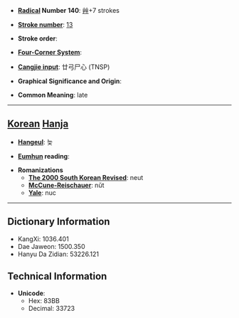 * '''[[Wiktionary:Chinese radical index| Radical]] Number 140''': [[Wiktionary:Chinese radical index 艸|艸]]+7 strokes

* '''[[Wiktionary:Chinese total strokes index|Stroke number]]''': [[Wiktionary:Chinese total strokes index 13|13]]

* '''Stroke order''': 

* '''[[Wiktionary:Chinese four corner index|Four-Corner System]]''': 

* '''[[Wiktionary:Chinese Cangjie index|Cangjie input]]''': 廿弓尸心 (TNSP)

* '''Graphical Significance and Origin''': 

* '''Common Meaning''': late

----

== [[Korean]] [[Hanja]] ==

* '''[[Hangeul]]''': 늦

* '''[[Eumhun]] reading''': 

* '''Romanizations'''
** '''[[The 2000 South Korean Revised Romanization|The 2000 South Korean Revised]]''': neut
** '''[[McCune-Reischauer]]''': nŭt
** '''[[Yale]]''': nuc

----

== Dictionary Information ==

* KangXi: 1036.401
* Dae Jaweon: 1500.350
* Hanyu Da Zidian: 53226.121

== Technical Information ==

* '''Unicode''':
** Hex: 83BB
** Decimal: 33723